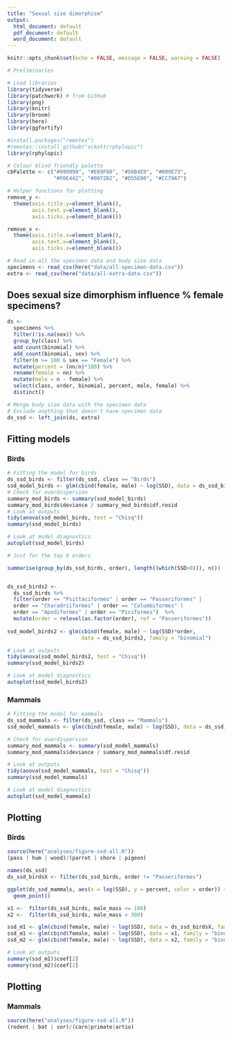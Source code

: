 ```yaml
---
title: "Sexual size dimorphism"
output:
  html_document: default
  pdf_document: default
  word_document: default
---
```

  
  ```r
knitr::opts_chunk$set(echo = FALSE, message = FALSE, warning = FALSE)
```

```r
# Preliminaries

# Load libraries
library(tidyverse)
library(patchwork) # from GitHub
library(png)
library(knitr)
library(broom)
library(here)
library(ggfortify)

#install.packages("remotes")
#remotes::install_github("sckott/rphylopic")
library(rphylopic)

# Colour blind friendly palette
cbPalette <- c("#999999", "#E69F00", "#56B4E9", "#009E73", 
               "#F0E442", "#0072B2", "#D55E00", "#CC79A7")

# Helper functions for plotting
remove_y <- 
  theme(axis.title.y=element_blank(),
        axis.text.y=element_blank(),
        axis.ticks.y=element_blank())

remove_x <-   
  theme(axis.title.x=element_blank(),
        axis.text.x=element_blank(),
        axis.ticks.x=element_blank())
```

```r
# Read in all the specimen data and body size data
specimens <- read_csv(here("data/all-specimen-data.csv")) 
extra <- read_csv(here("data/all-extra-data.csv"))
```

## Does sexual size dimorphism influence % female specimens?

```r
ds <-
  specimens %>%
  filter(!is.na(sex)) %>%
  group_by(class) %>%
  add_count(binomial) %>%
  add_count(binomial, sex) %>%
  filter(n >= 100 & sex == "Female") %>%
  mutate(percent = (nn/n)*100) %>%
  rename(female = nn) %>%
  mutate(male = n - female) %>%
  select(class, order, binomial, percent, male, female) %>%
  distinct()
```


```r
# Merge body size data with the specimen data
# Exclude anything that doesn't have specimen data
ds_ssd <- left_join(ds, extra)
```

## Fitting models
### Birds
```r
# Fitting the model for birds
ds_ssd_birds <- filter(ds_ssd, class == "Birds")
ssd_model_birds <- glm(cbind(female, male) ~ log(SSD), data = ds_ssd_birds, family = "binomial")
# Check for overdispersion
summary_mod_birds <- summary(ssd_model_birds)
summary_mod_birds$deviance / summary_mod_birds$df.resid 
# Look at outputs
tidy(anova(ssd_model_birds, test = "Chisq"))
summary(ssd_model_birds)

# Look at model diagnostics
autoplot(ssd_model_birds)
```

```r
# Just for the top 6 orders

summarise(group_by(ds_ssd_birds, order), length((which(SSD>0))), n())


ds_ssd_birds2 <- 
  ds_ssd_birds %>%
  filter(order == "Psittaciformes" | order == "Passeriformes" |
  order == "Charadriiformes" | order == "Columbiformes" |
  order == "Apodiformes" | order == "Piciformes")  %>%
  mutate(order = relevel(as.factor(order), ref = "Passeriformes"))
                 
ssd_model_birds2 <- glm(cbind(female, male) ~ log(SSD)*order, 
                        data = ds_ssd_birds2, family = "binomial")

# Look at outputs
tidy(anova(ssd_model_birds2, test = "Chisq"))
summary(ssd_model_birds2)

# Look at model diagnostics
autoplot(ssd_model_birds2)
```

### Mammals
```r
# Fitting the model for mammals
ds_ssd_mammals <- filter(ds_ssd, class == "Mammals")
ssd_model_mammals <- glm(cbind(female, male) ~ log(SSD), data = ds_ssd_mammals, family = "binomial")

# Check for overdispersion
summary_mod_mammals <- summary(ssd_model_mammals)
summary_mod_mammals$deviance / summary_mod_mammals$df.resid 

# Look at outputs
tidy(anova(ssd_model_mammals, test = "Chisq"))
summary(ssd_model_mammals)

# Look at model diagnostics
autoplot(ssd_model_mammals)
```


## Plotting
### Birds

```r
source(here("analyses/figure-ssd-all.R"))
(pass | hum | wood)/(parrot | shore | pigeon)

```

```r
names(ds_ssd)
ds_ssd_birdsX <- filter(ds_ssd_birds, order != "Passeriformes")

ggplot(ds_ssd_mammals, aes(x = log(SSD), y = percent, color = order)) +
  geom_point() 

x1 <-  filter(ds_ssd_birds, male_mass <= 100)
x2 <-  filter(ds_ssd_birds, male_mass > 300)

ssd_m1 <- glm(cbind(female, male) ~ log(SSD), data = ds_ssd_birdsX, family = "binomial")
ssd_m1 <- glm(cbind(female, male) ~ log(SSD), data = x1, family = "binomial")
ssd_m2 <- glm(cbind(female, male) ~ log(SSD), data = x2, family = "binomial")

# Look at outputs
summary(ssd_m1)$coef[2]
summary(ssd_m2)$coef[2]

```
## Plotting
### Mammals

```r
source(here("analyses/figure-ssd-all.R"))
(rodent | bat | sor)/(carn|primate|artio)
```
